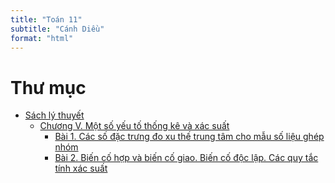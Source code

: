 ---
title: "Toán 11"
subtitle: "Cánh Diều"
format: "html"
---

# Thư mục
- [Sách lý thuyết](sach-giao-khoa/index.qmd)
    - [Chương V. Một số yếu tố thống kê và xác suất](sach-giao-khoa/chuong-5/index.qmd)
        - [Bài 1. Các số đặc trưng đo xu thế trung tâm cho mẫu số liệu ghép nhóm](sach-giao-khoa/chuong-5/bai-1/so-dac-trung-do-xttt-mau-so-lieu-ghep-nhom.qmd)
        - [Bài 2. Biến cố hợp và biến cố giao. Biến cố độc lập. Các quy tắc tính xác suất](sach-giao-khoa/chuong-5/bai-2/quy-tac-tinh-xac-suat.qmd)